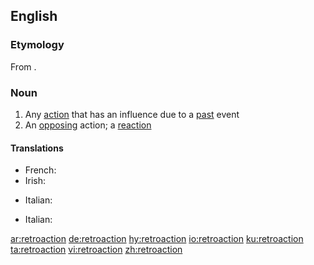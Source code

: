 {{also|rétroaction}}
==English==

===Etymology===
From {{affix|en|retro-|action}}.

===Noun===
{{en-noun}}

# Any [[action]] that has an influence due to a [[past]] event
# An [[opposing]] action; a [[reaction]]

====Translations====
{{trans-top|action with an influence due to a past event}}
* French: {{t+|fr|rétroaction|f}}
* Irish: {{t|ga|aisghníomhú|m}}
{{trans-mid}}
* Italian: {{t+|it|retroazione|f}}
{{trans-bottom}}

{{trans-top|opposing reaction}}
* Italian: {{t+|it|retroazione|f}}
{{trans-mid}}
{{trans-bottom}}

[[ar:retroaction]]
[[de:retroaction]]
[[hy:retroaction]]
[[io:retroaction]]
[[ku:retroaction]]
[[ta:retroaction]]
[[vi:retroaction]]
[[zh:retroaction]]
